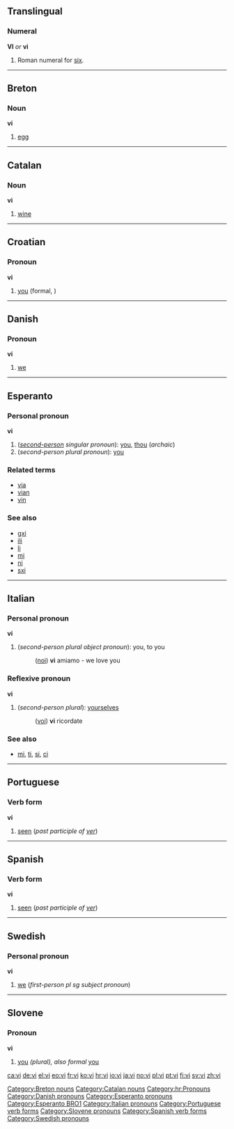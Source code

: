 {{see|Vi}}
==Translingual==
===Numeral===
'''VI''' ''or'' '''vi'''

#Roman numeral for [[six]].


----

==Breton==
===Noun===
'''vi'''

# [[egg]]


----

==Catalan==
===Noun===
'''vi'''

#[[wine]]


----

==Croatian==
===Pronoun===
'''vi'''

#[[you]] (formal, {{p}})


----

==Danish==
===Pronoun===
'''vi'''

#[[we]]


----

==Esperanto==
===Personal pronoun===
'''vi''' 

#(''[[second-person]] singular pronoun''): [[you]], [[thou]] (''archaic'')
#(''second-person plural pronoun''): [[you]]

===Related terms===
*[[via#Esperanto|via]]
*[[vian]]
*[[vin#Esperanto|vin]]

===See also===
*[[gxi]]
*[[ili]]
*[[li]]
*[[mi]]
*[[ni]]
*[[sxi]]


----

==Italian==
===Personal pronoun===
'''vi'''

#(''second-person plural object pronoun''): you, to you
#:([[noi]]) '''vi''' amiamo - we love you

===Reflexive pronoun===
'''vi'''

#(''second-person plural''): [[yourselves]]
#:([[voi]]) '''vi''' ricordate

===See also===
*[[mi]], [[ti]], [[si]], [[ci]]


----

==Portuguese==
===Verb form===
'''vi'''

#[[seen]] (''past participle of [[ver]]'')


----

==Spanish==
===Verb form===
'''vi'''

#[[seen]] (''past participle of [[ver]]'')


----

==Swedish==
===Personal pronoun===
'''vi'''

#[[we]] (''first-person pl sg subject pronoun'')


----

==Slovene==
===Pronoun===
'''vi'''
# [[you]] ''(plural), also formal'' [[you]]

[[Category:Breton nouns]]
[[Category:Catalan nouns]]
[[Category:hr:Pronouns]]
[[Category:Danish pronouns]]
[[Category:Esperanto pronouns]]
[[Category:Esperanto BRO1]]
[[Category:Italian pronouns]]
[[Category:Portuguese verb forms]]
[[Category:Slovene pronouns]]
[[Category:Spanish verb forms]]
[[Category:Swedish pronouns]]

[[ca:vi]]
[[de:vi]]
[[el:vi]]
[[eo:vi]]
[[fr:vi]]
[[ko:vi]]
[[hr:vi]]
[[io:vi]]
[[ja:vi]]
[[no:vi]]
[[pl:vi]]
[[pt:vi]]
[[fi:vi]]
[[sv:vi]]
[[zh:vi]]